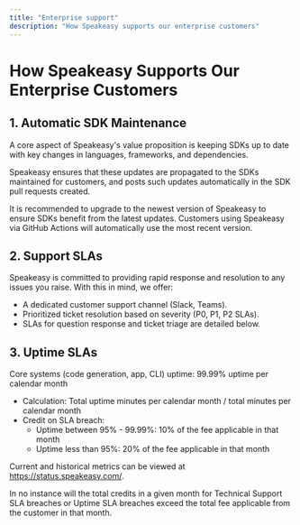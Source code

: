 ```yaml
---
title: "Enterprise support"
description: "How Speakeasy supports our enterprise customers"
---
```




# How Speakeasy Supports Our Enterprise Customers

## 1. Automatic SDK Maintenance

A core aspect of Speakeasy's value proposition is keeping SDKs up to date with key changes in languages, frameworks, and dependencies.

Speakeasy ensures that these updates are propagated to the SDKs maintained for customers, and posts such updates automatically in the SDK pull requests created.

<Callout title="Note" type="info">
  It is recommended to upgrade to the newest version of Speakeasy to ensure SDKs benefit from the latest updates. Customers using Speakeasy via GitHub Actions will automatically use the most recent version.
</Callout>


## 2. Support SLAs

Speakeasy is committed to providing rapid response and resolution to any issues you raise. With this in mind, we offer:
* A dedicated customer support channel (Slack, Teams).
* Prioritized ticket resolution based on severity (P0, P1, P2 SLAs).
* SLAs for question response and ticket triage are detailed below.

<Table 
  data={[
    { priorityLevel: "P0", definition: "Generated Terraform providers or SDKs do not work (severe functional issues)", sla: "First response within 1 hour", initiation: "E-mail support@speakeasy.com", credits: "5% of the fee applicable in the month per incident" },
    { priorityLevel: "P1", definition: "Generated Terraform providers or SDKs exhibit severe ergonomic or functional issues that significantly impact customers, with no available workaround", sla: "First response within 3 hours", initiation: "E-mail support@speakeasy.com", credits: "3% of the fee applicable in the month per incident" },
    { priorityLevel: "P2", definition: "Generated Terraform providers or SDKs have bugs with minor ergonomic impact on customers, feature requests", sla: "Prioritize as part of standard Speakeasy development practice, visible in public roadmap", initiation: "E-mail support@speakeasy.com", credits: "1% of the fee applicable in the month per incident" }
  ]}
  columns={[
    { key: "priorityLevel", header: "Priority level" },
    { key: "definition", header: "Definition" },
    { key: "sla", header: "SLA" },
    { key: "initiation", header: "Initiation" },
    { key: "credits", header: "Credits" }
  ]}
/>


## 3. Uptime SLAs

Core systems (code generation, app, CLI) uptime: 99.99% uptime per calendar month
- Calculation: Total uptime minutes per calendar month / total minutes per calendar month
- Credit on SLA breach:
  - Uptime between 95% - 99.99%: 10% of the fee applicable in that month
  - Uptime less than 95%: 20% of the fee applicable in that month

Current and historical metrics can be viewed at https://status.speakeasy.com/.

In no instance will the total credits in a given month for Technical Support SLA breaches or Uptime SLA breaches exceed the total fee applicable from the customer in that month.
